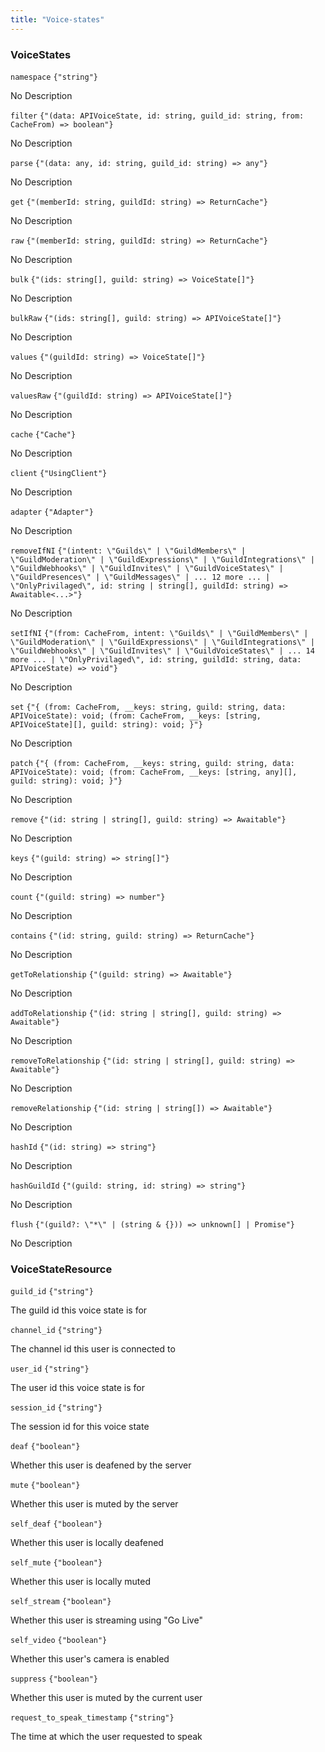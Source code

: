 ```yaml
---
title: "Voice-states"
---
```

                 
### VoiceStates



<div className='*:border-b [&>*:last-child]:border-b-0'><div className='text-sm text-fd-muted-foreground py-4'>

<div className="flex flex-row items-center gap-4">
  <code className="text-sm">namespace</code>
  <code className="text-fd-muted-foreground">{"string"}</code>
</div>

No Description



</div>
<div className='text-sm text-fd-muted-foreground py-4'>

<div className="flex flex-row items-center gap-4">
  <code className="text-sm">filter</code>
  <code className="text-fd-muted-foreground">{"(data: APIVoiceState, id: string, guild_id: string, from: CacheFrom) => boolean"}</code>
</div>

No Description



</div>
<div className='text-sm text-fd-muted-foreground py-4'>

<div className="flex flex-row items-center gap-4">
  <code className="text-sm">parse</code>
  <code className="text-fd-muted-foreground">{"(data: any, id: string, guild_id: string) => any"}</code>
</div>

No Description



</div>
<div className='text-sm text-fd-muted-foreground py-4'>

<div className="flex flex-row items-center gap-4">
  <code className="text-sm">get</code>
  <code className="text-fd-muted-foreground">{"(memberId: string, guildId: string) => ReturnCache<VoiceState | undefined>"}</code>
</div>

No Description



</div>
<div className='text-sm text-fd-muted-foreground py-4'>

<div className="flex flex-row items-center gap-4">
  <code className="text-sm">raw</code>
  <code className="text-fd-muted-foreground">{"(memberId: string, guildId: string) => ReturnCache<APIVoiceState | undefined>"}</code>
</div>

No Description



</div>
<div className='text-sm text-fd-muted-foreground py-4'>

<div className="flex flex-row items-center gap-4">
  <code className="text-sm">bulk</code>
  <code className="text-fd-muted-foreground">{"(ids: string[], guild: string) => VoiceState[]"}</code>
</div>

No Description



</div>
<div className='text-sm text-fd-muted-foreground py-4'>

<div className="flex flex-row items-center gap-4">
  <code className="text-sm">bulkRaw</code>
  <code className="text-fd-muted-foreground">{"(ids: string[], guild: string) => APIVoiceState[]"}</code>
</div>

No Description



</div>
<div className='text-sm text-fd-muted-foreground py-4'>

<div className="flex flex-row items-center gap-4">
  <code className="text-sm">values</code>
  <code className="text-fd-muted-foreground">{"(guildId: string) => VoiceState[]"}</code>
</div>

No Description



</div>
<div className='text-sm text-fd-muted-foreground py-4'>

<div className="flex flex-row items-center gap-4">
  <code className="text-sm">valuesRaw</code>
  <code className="text-fd-muted-foreground">{"(guildId: string) => APIVoiceState[]"}</code>
</div>

No Description



</div>
<div className='text-sm text-fd-muted-foreground py-4'>

<div className="flex flex-row items-center gap-4">
  <code className="text-sm">cache</code>
  <code className="text-fd-muted-foreground">{"Cache"}</code>
</div>

No Description



</div>
<div className='text-sm text-fd-muted-foreground py-4'>

<div className="flex flex-row items-center gap-4">
  <code className="text-sm">client</code>
  <code className="text-fd-muted-foreground">{"UsingClient"}</code>
</div>

No Description



</div>
<div className='text-sm text-fd-muted-foreground py-4'>

<div className="flex flex-row items-center gap-4">
  <code className="text-sm">adapter</code>
  <code className="text-fd-muted-foreground">{"Adapter"}</code>
</div>

No Description



</div>
<div className='text-sm text-fd-muted-foreground py-4'>

<div className="flex flex-row items-center gap-4">
  <code className="text-sm">removeIfNI</code>
  <code className="text-fd-muted-foreground">{"(intent: \"Guilds\" | \"GuildMembers\" | \"GuildModeration\" | \"GuildExpressions\" | \"GuildIntegrations\" | \"GuildWebhooks\" | \"GuildInvites\" | \"GuildVoiceStates\" | \"GuildPresences\" | \"GuildMessages\" | ... 12 more ... | \"OnlyPrivilaged\", id: string | string[], guildId: string) => Awaitable<...>"}</code>
</div>

No Description



</div>
<div className='text-sm text-fd-muted-foreground py-4'>

<div className="flex flex-row items-center gap-4">
  <code className="text-sm">setIfNI</code>
  <code className="text-fd-muted-foreground">{"(from: CacheFrom, intent: \"Guilds\" | \"GuildMembers\" | \"GuildModeration\" | \"GuildExpressions\" | \"GuildIntegrations\" | \"GuildWebhooks\" | \"GuildInvites\" | \"GuildVoiceStates\" | ... 14 more ... | \"OnlyPrivilaged\", id: string, guildId: string, data: APIVoiceState) => void"}</code>
</div>

No Description



</div>
<div className='text-sm text-fd-muted-foreground py-4'>

<div className="flex flex-row items-center gap-4">
  <code className="text-sm">set</code>
  <code className="text-fd-muted-foreground">{"{ (from: CacheFrom, __keys: string, guild: string, data: APIVoiceState): void; (from: CacheFrom, __keys: [string, APIVoiceState][], guild: string): void; }"}</code>
</div>

No Description



</div>
<div className='text-sm text-fd-muted-foreground py-4'>

<div className="flex flex-row items-center gap-4">
  <code className="text-sm">patch</code>
  <code className="text-fd-muted-foreground">{"{ (from: CacheFrom, __keys: string, guild: string, data: APIVoiceState): void; (from: CacheFrom, __keys: [string, any][], guild: string): void; }"}</code>
</div>

No Description



</div>
<div className='text-sm text-fd-muted-foreground py-4'>

<div className="flex flex-row items-center gap-4">
  <code className="text-sm">remove</code>
  <code className="text-fd-muted-foreground">{"(id: string | string[], guild: string) => Awaitable<void>"}</code>
</div>

No Description



</div>
<div className='text-sm text-fd-muted-foreground py-4'>

<div className="flex flex-row items-center gap-4">
  <code className="text-sm">keys</code>
  <code className="text-fd-muted-foreground">{"(guild: string) => string[]"}</code>
</div>

No Description



</div>
<div className='text-sm text-fd-muted-foreground py-4'>

<div className="flex flex-row items-center gap-4">
  <code className="text-sm">count</code>
  <code className="text-fd-muted-foreground">{"(guild: string) => number"}</code>
</div>

No Description



</div>
<div className='text-sm text-fd-muted-foreground py-4'>

<div className="flex flex-row items-center gap-4">
  <code className="text-sm">contains</code>
  <code className="text-fd-muted-foreground">{"(id: string, guild: string) => ReturnCache<boolean>"}</code>
</div>

No Description



</div>
<div className='text-sm text-fd-muted-foreground py-4'>

<div className="flex flex-row items-center gap-4">
  <code className="text-sm">getToRelationship</code>
  <code className="text-fd-muted-foreground">{"(guild: string) => Awaitable<string[]>"}</code>
</div>

No Description



</div>
<div className='text-sm text-fd-muted-foreground py-4'>

<div className="flex flex-row items-center gap-4">
  <code className="text-sm">addToRelationship</code>
  <code className="text-fd-muted-foreground">{"(id: string | string[], guild: string) => Awaitable<void>"}</code>
</div>

No Description



</div>
<div className='text-sm text-fd-muted-foreground py-4'>

<div className="flex flex-row items-center gap-4">
  <code className="text-sm">removeToRelationship</code>
  <code className="text-fd-muted-foreground">{"(id: string | string[], guild: string) => Awaitable<void>"}</code>
</div>

No Description



</div>
<div className='text-sm text-fd-muted-foreground py-4'>

<div className="flex flex-row items-center gap-4">
  <code className="text-sm">removeRelationship</code>
  <code className="text-fd-muted-foreground">{"(id: string | string[]) => Awaitable<void>"}</code>
</div>

No Description



</div>
<div className='text-sm text-fd-muted-foreground py-4'>

<div className="flex flex-row items-center gap-4">
  <code className="text-sm">hashId</code>
  <code className="text-fd-muted-foreground">{"(id: string) => string"}</code>
</div>

No Description



</div>
<div className='text-sm text-fd-muted-foreground py-4'>

<div className="flex flex-row items-center gap-4">
  <code className="text-sm">hashGuildId</code>
  <code className="text-fd-muted-foreground">{"(guild: string, id: string) => string"}</code>
</div>

No Description



</div>
<div className='text-sm text-fd-muted-foreground py-4'>

<div className="flex flex-row items-center gap-4">
  <code className="text-sm">flush</code>
  <code className="text-fd-muted-foreground">{"(guild?: \"*\" | (string & {})) => unknown[] | Promise<unknown[]>"}</code>
</div>

No Description



</div></div>

### VoiceStateResource



<div className='*:border-b [&>*:last-child]:border-b-0'><div className='text-sm text-fd-muted-foreground py-4'>

<div className="flex flex-row items-center gap-4">
  <code className="text-sm">guild_id</code>
  <code className="text-fd-muted-foreground">{"string"}</code>
</div>

The guild id this voice state is for



</div>
<div className='text-sm text-fd-muted-foreground py-4'>

<div className="flex flex-row items-center gap-4">
  <code className="text-sm">channel_id</code>
  <code className="text-fd-muted-foreground">{"string"}</code>
</div>

The channel id this user is connected to



</div>
<div className='text-sm text-fd-muted-foreground py-4'>

<div className="flex flex-row items-center gap-4">
  <code className="text-sm">user_id</code>
  <code className="text-fd-muted-foreground">{"string"}</code>
</div>

The user id this voice state is for



</div>
<div className='text-sm text-fd-muted-foreground py-4'>

<div className="flex flex-row items-center gap-4">
  <code className="text-sm">session_id</code>
  <code className="text-fd-muted-foreground">{"string"}</code>
</div>

The session id for this voice state



</div>
<div className='text-sm text-fd-muted-foreground py-4'>

<div className="flex flex-row items-center gap-4">
  <code className="text-sm">deaf</code>
  <code className="text-fd-muted-foreground">{"boolean"}</code>
</div>

Whether this user is deafened by the server



</div>
<div className='text-sm text-fd-muted-foreground py-4'>

<div className="flex flex-row items-center gap-4">
  <code className="text-sm">mute</code>
  <code className="text-fd-muted-foreground">{"boolean"}</code>
</div>

Whether this user is muted by the server



</div>
<div className='text-sm text-fd-muted-foreground py-4'>

<div className="flex flex-row items-center gap-4">
  <code className="text-sm">self_deaf</code>
  <code className="text-fd-muted-foreground">{"boolean"}</code>
</div>

Whether this user is locally deafened



</div>
<div className='text-sm text-fd-muted-foreground py-4'>

<div className="flex flex-row items-center gap-4">
  <code className="text-sm">self_mute</code>
  <code className="text-fd-muted-foreground">{"boolean"}</code>
</div>

Whether this user is locally muted



</div>
<div className='text-sm text-fd-muted-foreground py-4'>

<div className="flex flex-row items-center gap-4">
  <code className="text-sm">self_stream</code>
  <code className="text-fd-muted-foreground">{"boolean"}</code>
</div>

Whether this user is streaming using "Go Live"



</div>
<div className='text-sm text-fd-muted-foreground py-4'>

<div className="flex flex-row items-center gap-4">
  <code className="text-sm">self_video</code>
  <code className="text-fd-muted-foreground">{"boolean"}</code>
</div>

Whether this user's camera is enabled



</div>
<div className='text-sm text-fd-muted-foreground py-4'>

<div className="flex flex-row items-center gap-4">
  <code className="text-sm">suppress</code>
  <code className="text-fd-muted-foreground">{"boolean"}</code>
</div>

Whether this user is muted by the current user



</div>
<div className='text-sm text-fd-muted-foreground py-4'>

<div className="flex flex-row items-center gap-4">
  <code className="text-sm">request_to_speak_timestamp</code>
  <code className="text-fd-muted-foreground">{"string"}</code>
</div>

The time at which the user requested to speak



</div></div>
